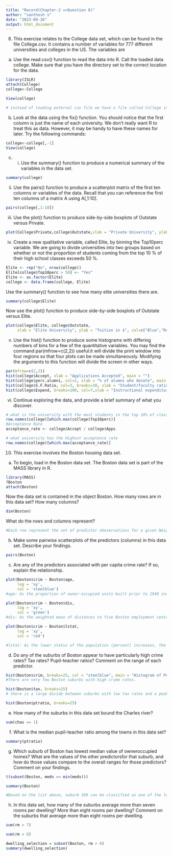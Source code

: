 ---
title: "Record(Chapter-2 =>Question 8)"
author: "santhosh s"
date: "2023-09-26"
output: html_document
---

8. This exercise relates to the College data set, which can be found in
the file College.csv. It contains a number of variables for 777 different
universities and colleges in the US. The variables are


(a) Use the read.csv() function to read the data into R. Call the
loaded data college. Make sure that you have the directory set
to the correct location for the data.
```{r}
library(ISLR)
attach(College)
college<-College

View(college)

# instead of loading external csv file we have a file called College in our ISLR package 

```

(b) Look at the data using the fix() function. You should notice
that the first column is just the name of each university. We don’t
really want R to treat this as data. However, it may be handy to
have these names for later. Try the following commands:
```{r}
college<-college[,-1]
View(college)

```

(c) i. Use the summary() function to produce a numerical summary
of the variables in the data set.
```{r}
summary(college)
```

ii. Use the pairs() function to produce a scatterplot matrix of
the first ten columns or variables of the data. Recall that
you can reference the first ten columns of a matrix A using
A[,1:10].
```{r}
pairs(college[,1:10])

```

iii. Use the plot() function to produce side-by-side boxplots of
Outstate versus Private.
```{r}
plot(College$Private,college$Outstate,xlab = "Private University", ylab = "Tuition in $",col = c("red","green"))
```

iv. Create a new qualitative variable, called Elite, by binning
the Top10perc variable. We are going to divide universities
into two groups based on whether or not the proportion
of students coming from the top 10 % of their high school
classes exceeds 50 %.
```{r}
Elite <- rep("No", nrow(college))
Elite[college$Top10perc > 50] <- "Yes"
Elite <- as.factor(Elite)
college <- data.frame(college, Elite)
```
Use the summary() function to see how many elite universities there are. 
```{r}
summary(college$Elite)
```

Now use the plot() function to produce side-by-side boxplots of Outstate versus Elite.
```{r}
plot(college$Elite, college$Outstate, 
     xlab = "Elite University", ylab = "Tuition in $", col=c("Blue","Red"))
```

v. Use the hist() function to produce some histograms with
differing numbers of bins for a few of the quantitative variables. You may find the command par(mfrow=c(2,2)) useful:it will divide the print window into four regions so that four
plots can be made simultaneously. Modifying the arguments
to this function will divide the screen in other ways.
```{r}
par(mfrow=c(2,2))
hist(college$Accept, xlab = "Applications Accepted", main = "")
hist(college$perc.alumni, col=2, xlab = "% of alumni who donate", main = "")
hist(college$S.F.Ratio, col=3, breaks=10, xlab = "Student/faculty ratio", main = "")
hist(college$Expend, breaks=100, col=7,xlab = "Instructional expenditure per student", main = "")
```

vi. Continue exploring the data, and provide a brief summary
of what you discover.
```{r}
# what is the university with the most students in the top 10% of class
row.names(college)[which.max(college$Top10perc)]  
#Acceptance Rate
acceptance_rate <- college$Accept / college$Apps

# what university has the Highest acceptance rate
row.names(college)[which.max(acceptance_rate)]  
```



10. This exercise involves the Boston housing data set.
(a) To begin, load in the Boston data set. The Boston data set is
part of the MASS library in R.
```{r}
library(MASS)
?Boston
attach(Boston)
```

Now the data set is contained in the object Boston.
How many rows are in this data set? How many columns?
```{r}
dim(Boston)
```

What do the rows and columns represent?
```{r}
#Each row represent the set of predictor obeservations for a given Neighborhood in Boston. Each column represent each predictor variable for which an observation was made in 506 neighborhoods of Boston.
```

(b) Make some pairwise scatterplots of the predictors (columns) in
this data set. Describe your findings.
```{r}
pairs(Boston)
```

(c) Are any of the predictors associated with per capita crime rate?
If so, explain the relationship.
```{r}
plot(Boston$crim ~ Boston$age,
     log = 'xy',
     col = 'steelblue')
#age: As the proportion of owner-occupied units built prior to 1940 increases, the Per Capita Crime Rate increases.
```


```{r}
plot(Boston$crim ~ Boston$dis,
     log = 'xy',
     col = 'green')
#dis: As the weighted mean of distances to five Boston employment centres increases, the Per Capita Crime Rate decreases.
```


```{r}
plot(Boston$crim ~ Boston$lstat,
     log = 'xy',
     col = 'red')

#lstat: As the lower status of the population (percent) increases, the Per Capita Crime Rate increases.
```

(d) Do any of the suburbs of Boston appear to have particularly
high crime rates? Tax rates? Pupil-teacher ratios? Comment on
the range of each predictor.
```{r}
hist(Boston$crim, breaks=25, col = "steelblue", main = "Histogram of Per Capita Crime Rate")
#There are very few Boston suburbs with high crime rates.
```

```{r}
hist(Boston$tax, breaks=25)
# there is a large divide between suburbs with low tax rates and a peak at 660-680
```


```{r}
hist(Boston$ptratio, breaks=25)
```

(e) How many of the suburbs in this data set bound the Charles
river?
```{r}
sum(chas == 1)
```
(f) What is the median pupil-teacher ratio among the towns in this
data set?
```{r}
summary(ptratio)
```

(g) Which suburb of Boston has lowest median value of owneroccupied homes? What are the values of the other predictorsfor that suburb, and how do those values compare to the overall
ranges for those predictors? Comment on your findings.
```{r}
t(subset(Boston, medv == min(medv)))

summary(Boston)

#Based on the list above, suburb 399 can be classified as one of the least desirable places to live in Boston.
```

(h) In this data set, how many of the suburbs average more than
seven rooms per dwelling? More than eight rooms per dwelling?
Comment on the suburbs that average more than eight rooms
per dwelling.
```{r}
sum(rm > 7)
```


```{r}
sum(rm > 8)
```


```{r}
dwelling_selection = subset(Boston, rm > 8)
summary(dwelling_selection)

```

